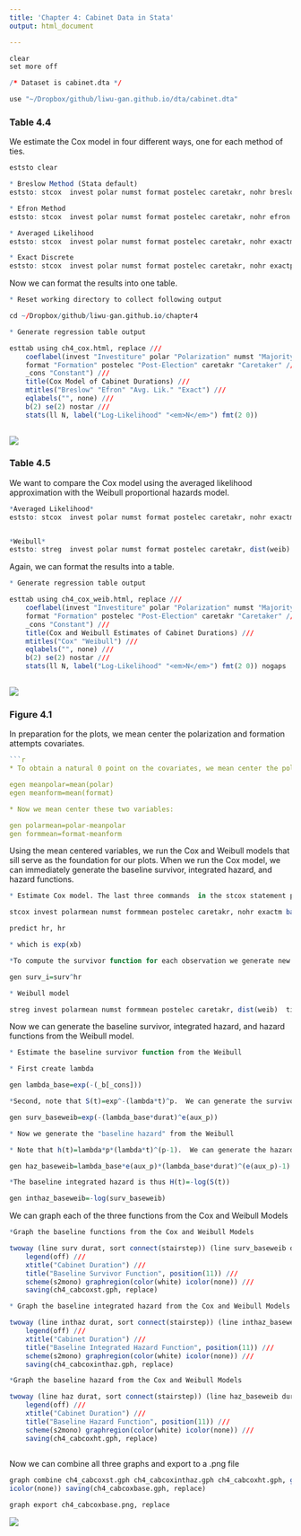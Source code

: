 ```yaml
---
title: 'Chapter 4: Cabinet Data in Stata'
output: html_document

---
```


```r

clear
set more off

/* Dataset is cabinet.dta */

use "~/Dropbox/github/liwu-gan.github.io/dta/cabinet.dta"


```

### Table 4.4

We estimate the Cox model in four different ways, one for each method of ties.

```r

eststo clear

* Breslow Method (Stata default)
eststo: stcox  invest polar numst format postelec caretakr, nohr breslow

* Efron Method
eststo: stcox  invest polar numst format postelec caretakr, nohr efron

* Averaged Likelihood
eststo: stcox  invest polar numst format postelec caretakr, nohr exactm

* Exact Discrete
eststo: stcox  invest polar numst format postelec caretakr, nohr exactp

```

Now we can format the results into one table. 

```r

* Reset working directory to collect following output 

cd ~/Dropbox/github/liwu-gan.github.io/chapter4

* Generate regression table output 

esttab using ch4_cox.html, replace ///
	coeflabel(invest "Investiture" polar "Polarization" numst "Majority" ///
	format "Formation" postelec "Post-Election" caretakr "Caretaker" ///
	_cons "Constant") ///
	title(Cox Model of Cabinet Durations) ///
	mtitles("Breslow" "Efron" "Avg. Lik." "Exact") ///
	eqlabels("", none) ///
	b(2) se(2) nostar ///
	stats(ll N, label("Log-Likelihood" "<em>N</em>") fmt(2 0)) 
	
```
![](~/Dropbox/github/liwu-gan.github.io/chapter4/ch4_cox.png){}


### Table 4.5

We want to compare the Cox model using the averaged likelihood approximation with the Weibull proportional hazards model. 

```r

*Averaged Likelihood*
eststo: stcox  invest polar numst format postelec caretakr, nohr exactm


*Weibull*
eststo: streg  invest polar numst format postelec caretakr, dist(weib) nohr 
```

Again, we can format the results into a table.

```r

* Generate regression table output 

esttab using ch4_cox_weib.html, replace ///
	coeflabel(invest "Investiture" polar "Polarization" numst "Majority" ///
	format "Formation" postelec "Post-Election" caretakr "Caretaker" ///
	_cons "Constant") ///
	title(Cox and Weibull Estimates of Cabinet Durations) ///
	mtitles("Cox" "Weibull") ///
	eqlabels("", none) ///
	b(2) se(2) nostar ///
	stats(ll N, label("Log-Likelihood" "<em>N</em>") fmt(2 0)) nogaps
	
```

![](~/Dropbox/github/liwu-gan.github.io/chapter4/ch4_cox_weib.png){}


### Figure 4.1

In preparation for the plots, we mean center the polarization and
formation attempts covariates.

```r

```r

* To obtain a natural 0 point on the covariates, we mean center the polarization and formation attempts covariates.  We do this using Stata's extension generator function:

egen meanpolar=mean(polar)
egen meanform=mean(format)

* Now we mean center these two variables:

gen polarmean=polar-meanpolar
gen formmean=format-meanform

```

Using the mean centered variables, we run the Cox and Weibull models that sill serve as the foundation for our plots. When we run the Cox model, we can immediately generate the baseline survivor, integrated hazard, and hazard functions. 

```r


* Estimate Cox model. The last three commands  in the stcox statement produce the estimates of the baseline functions, which we can graph.

stcox invest polarmean numst formmean postelec caretakr, nohr exactm basech(inthaz) basehc(haz) basesurv(surv)

predict hr, hr

* which is exp(xb)

*To compute the survivor function for each observation we generate new variable:

gen surv_i=surv^hr

* Weibull model

streg invest polarmean numst formmean postelec caretakr, dist(weib)  time

```

Now we can generate the baseline survivor, integrated hazard, and hazard functions from the Weibull model.

```r
* Estimate the baseline survivor function from the Weibull

* First create lambda

gen lambda_base=exp(-(_b[_cons]))

*Second, note that S(t)=exp^-(lambda*t)^p.  We can generate the survivor functions for the baseline case:

gen surv_baseweib=exp(-(lambda_base*durat)^e(aux_p))

* Now we generate the "baseline hazard" from the Weibull

* Note that h(t)=lambda*p*(lambda*t)^(p-1).  We can generate the hazard rate for the "baseline case."

gen haz_baseweib=lambda_base*e(aux_p)*(lambda_base*durat)^(e(aux_p)-1)

*The baseline integrated hazard is thus H(t)=-log(S(t))

gen inthaz_baseweib=-log(surv_baseweib)

```

We can graph each of the three functions from the Cox and Weibull Models

```r

*Graph the baseline functions from the Cox and Weibull Models

twoway (line surv durat, sort connect(stairstep)) (line surv_baseweib durat, sort lpattern(solid)), ///
	legend(off) ///
	xtitle("Cabinet Duration") ///
	title("Baseline Survivor Function", position(11)) ///
	scheme(s2mono) graphregion(color(white) icolor(none)) ///
	saving(ch4_cabcoxst.gph, replace)

* Graph the baseline integrated hazard from the Cox and Weibull Models

twoway (line inthaz durat, sort connect(stairstep)) (line inthaz_baseweib durat, sort lpattern(solid)), ///
	legend(off) ///
	xtitle("Cabinet Duration") ///
	title("Baseline Integrated Hazard Function", position(11)) ///
	scheme(s2mono) graphregion(color(white) icolor(none)) ///
	saving(ch4_cabcoxinthaz.gph, replace)

*Graph the baseline hazard from the Cox and Weibull Models

twoway (line haz durat, sort connect(stairstep)) (line haz_baseweib durat, sort lpattern(solid)), ///
	legend(off) ///
	xtitle("Cabinet Duration") ///
	title("Baseline Hazard Function", position(11)) ///
	scheme(s2mono) graphregion(color(white) icolor(none)) ///
	saving(ch4_cabcoxht.gph, replace)
	
```

Now we can combine all three graphs and export to a .png file

```r

graph combine ch4_cabcoxst.gph ch4_cabcoxinthaz.gph ch4_cabcoxht.gph, graphregion(color(white) ///
icolor(none)) saving(ch4_cabcoxbase.gph, replace)

graph export ch4_cabcoxbase.png, replace

```

![](~/Dropbox/github/liwu-gan.github.io/chapter4/ch4_cabcoxbase.png){
}
